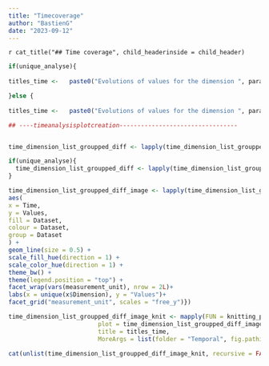 ```yaml
---
title: "Timecoverage"
author: "BastienG"
date: "2023-09-12"
---
```


`r cat_title("## Time coverage", child_headerinside = child_header)`


```r

if(unique_analyse){
  
titles_time <-   paste0("Evolutions of values for the dimension ", parameter_time_dimension, " for ", titre_1, " dataset ")

}else {
  
titles_time <-   paste0("Evolutions of values for the dimension ", parameter_time_dimension, " for ", titre_1, " and ",titre_2, " dataset ")}


```



```r
## ----timeanalysisplotcreation---------------------------------


time_dimension_list_groupped_diff <- lapply(time_dimension_list_groupped, function(x){x %>%dplyr::mutate(Time = as.Date(Precision))%>%  dplyr::rename(`Values dataset 1` = "value_sum_1",`Values dataset 2` = "value_sum_2")%>% pivot_longer(cols = c(`Values dataset 1`, `Values dataset 2`), names_to = "Dataset", values_to ="Values") %>%dplyr::mutate(Dataset = dplyr::case_when(Dataset == "Values dataset 1" ~ titre_1 , TRUE ~ titre_2)) %>% dplyr::distinct()})

if(unique_analyse){
  time_dimension_list_groupped_diff <- lapply(time_dimension_list_groupped_diff, function(x){x %>% filter(Values!=0)})
}

time_dimension_list_groupped_diff_image <- lapply(time_dimension_list_groupped_diff, function(x){ggplot(x) +
aes(
x = Time,
y = Values,
fill = Dataset,
colour = Dataset,
group = Dataset
) +
geom_line(size = 0.5) +
scale_fill_hue(direction = 1) +
scale_color_hue(direction = 1) +
theme_bw() +
theme(legend.position = "top") +
facet_wrap(vars(measurement_unit), nrow = 2L)+
labs(x = unique(x$Dimension), y = "Values")+
facet_grid("measurement_unit", scales = "free_y")})

```



```r

time_dimension_list_groupped_diff_image_knit <- mapply(FUN = knitting_plots_subfigures,
                         plot = time_dimension_list_groupped_diff_image,
                         title = titles_time,
                         MoreArgs = list(folder = "Temporal", fig.pathinside = fig.path))

```

```r

cat(unlist(time_dimension_list_groupped_diff_image_knit, recursive = FALSE),  sep = "\n")

```






